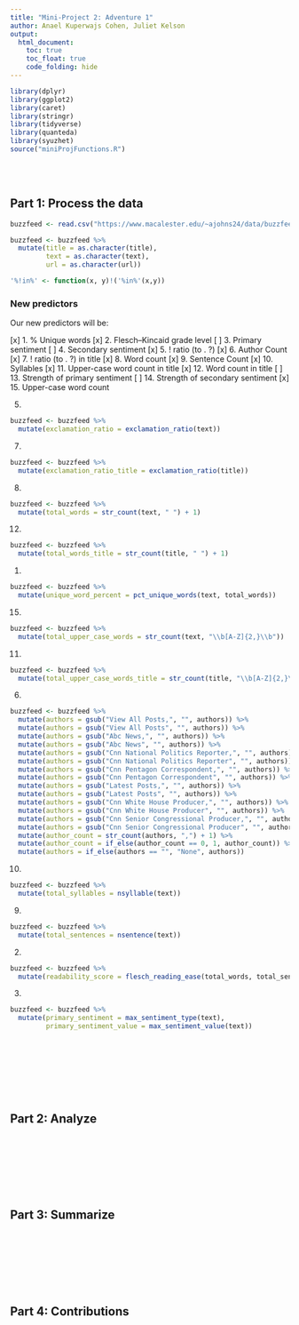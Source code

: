 ```yaml
---
title: "Mini-Project 2: Adventure 1"
author: Anael Kuperwajs Cohen, Juliet Kelson
output: 
  html_document:
    toc: true
    toc_float: true
    code_folding: hide
---
```



```r
library(dplyr)
library(ggplot2)
library(caret)
library(stringr)
library(tidyverse)
library(quanteda)
library(syuzhet)
source("miniProjFunctions.R")
```


\
\



## Part 1: Process the data

```r
buzzfeed <- read.csv("https://www.macalester.edu/~ajohns24/data/buzzfeed.csv")

buzzfeed <- buzzfeed %>% 
  mutate(title = as.character(title),
         text = as.character(text),
         url = as.character(url))

'%!in%' <- function(x, y)!('%in%'(x,y))
```



### New predictors

Our new predictors will be:

[x] 1. % Unique words
[x] 2. Flesch–Kincaid grade level
[ ] 3. Primary sentiment
[ ] 4. Secondary sentiment
[x] 5. ! ratio (to . ?)
[x] 6. Author Count
[x] 7. ! ratio (to . ?) in title
[x] 8. Word count
[x] 9. Sentence Count
[x] 10. Syllables
[x] 11. Upper-case word count in title
[x] 12. Word count in title
[ ] 13. Strength of primary sentiment
[ ] 14. Strength of secondary sentiment
[x] 15. Upper-case word count


5.
```r
buzzfeed <- buzzfeed %>% 
  mutate(exclamation_ratio = exclamation_ratio(text))
```

7.
```r
buzzfeed <- buzzfeed %>% 
  mutate(exclamation_ratio_title = exclamation_ratio(title))
```

8.
```r
buzzfeed <- buzzfeed %>% 
  mutate(total_words = str_count(text, " ") + 1)
```

12.
```r
buzzfeed <- buzzfeed %>% 
  mutate(total_words_title = str_count(title, " ") + 1)
```

1.
```r
buzzfeed <- buzzfeed %>% 
  mutate(unique_word_percent = pct_unique_words(text, total_words))
```

15.
```r
buzzfeed <- buzzfeed %>% 
  mutate(total_upper_case_words = str_count(text, "\\b[A-Z]{2,}\\b"))
```

11.
```r
buzzfeed <- buzzfeed %>% 
  mutate(total_upper_case_words_title = str_count(title, "\\b[A-Z]{2,}\\b"))
```

6.
```r
buzzfeed <- buzzfeed %>%
  mutate(authors = gsub("View All Posts,", "", authors)) %>%
  mutate(authors = gsub("View All Posts", "", authors)) %>%
  mutate(authors = gsub("Abc News,", "", authors)) %>%
  mutate(authors = gsub("Abc News", "", authors)) %>%
  mutate(authors = gsub("Cnn National Politics Reporter,", "", authors)) %>%
  mutate(authors = gsub("Cnn National Politics Reporter", "", authors)) %>%
  mutate(authors = gsub("Cnn Pentagon Correspondent,", "", authors)) %>%
  mutate(authors = gsub("Cnn Pentagon Correspondent", "", authors)) %>%
  mutate(authors = gsub("Latest Posts,", "", authors)) %>%
  mutate(authors = gsub("Latest Posts", "", authors)) %>%
  mutate(authors = gsub("Cnn White House Producer,", "", authors)) %>%
  mutate(authors = gsub("Cnn White House Producer", "", authors)) %>%
  mutate(authors = gsub("Cnn Senior Congressional Producer,", "", authors)) %>%
  mutate(authors = gsub("Cnn Senior Congressional Producer", "", authors)) %>%
  mutate(author_count = str_count(authors, ",") + 1) %>% 
  mutate(author_count = if_else(author_count == 0, 1, author_count)) %>% 
  mutate(authors = if_else(authors == "", "None", authors))
```

10.
```r
buzzfeed <- buzzfeed %>% 
  mutate(total_syllables = nsyllable(text))
```

9.
```r
buzzfeed <- buzzfeed %>% 
  mutate(total_sentences = nsentence(text))
```

2.
```r
buzzfeed <- buzzfeed %>% 
  mutate(readability_score = flesch_reading_ease(total_words, total_sentences, total_syllables))
```

3.
```r
buzzfeed <- buzzfeed %>% 
  mutate(primary_sentiment = max_sentiment_type(text),
         primary_sentiment_value = max_sentiment_value(text))
```



\
\
\
\
\
\



## Part 2: Analyze


\
\
\
\
\
\



## Part 3: Summarize




\
\
\
\
\
\



## Part 4: Contributions

